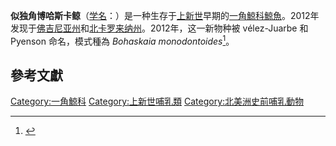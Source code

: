 {{Automatic taxobox
| fossil_range = 早[[上新世|上新世]] {{Fossilrange|Early Pliocene}}
| image = Bohaskaia NT.jpg
| image_caption = 復原圖
| taxon = Bohaskaia
| authority = Vélez-Juarbe & Pyenson, 2012
| type_species = {{extinct}}'''似独角博哈斯卡鲸<br>''Bohaskaia monodontoides'''''
| type_species_authority = Vélez-Juarbe & Pyenson, 2012
}}

'''似独角博哈斯卡鲸'''（[[学名|学名]]：{{lang|la|''bohaskaia monodontoides''}}）是一种生存于[[上新世|上新世]]早期的[[一角鯨科|一角鯨科]][[鯨魚|鯨魚]]。2012年发现于[[佛吉尼亚州|佛吉尼亚州]]和[[北卡罗来纳州|北卡罗来纳州]]。2012年，这一新物种被 vélez-Juarbe 和 Pyenson 命名，模式種為 ''Bohaskaia monodontoides''<ref name=Bohaskaia>{{Cite journal|author=Jorge Vélez-Juarbe and Nicholas D. Pyenson |year=2012 |title=''Bohaskaia monodontoides'', a new monodontid (Cetacea, Odontoceti, Delphinoidea) from the Pliocene of the western North Atlantic Ocean |journal=Journal of Vertebrate Paleontology |volume=32 |issue=2 |pages=476–484 |doi=10.1080/02724634.2012.641705 }}</ref>。

== 參考文獻 ==
{{Reflist}}
 
{{paleo-stub}}
{{Portal|滅絕與瀕危物種}}
{{齒鯨小目|D.}}
{{Taxonbar|from=Q648772}}

[[Category:一角鯨科|Category:一角鯨科]]
[[Category:上新世哺乳類|Category:上新世哺乳類]]
[[Category:北美洲史前哺乳動物|Category:北美洲史前哺乳動物]]